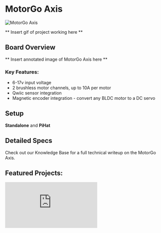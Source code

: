 

# MotorGo Axis
<Image src="../assets/axis_welcome.gif" alt="MotorGo Axis" width={400} height={400} />

** Insert gif of project working here **

## Board Overview 

** Insert annotated image of MotorGo Axis here **

### Key Features:
* 6-17v input voltage  
* 2 brushless motor channels, up to 10A per motor 
* Qwiic sensor integration 
* Magnetic encoder integration - convert any BLDC motor to a DC servo 


## Setup 

**Standalone** and **PiHat** 

## Detailed Specs
Check out our Knowledge Base for a full technical writeup on the MotorGo Axis. 

## Featured Projects:

<div style={{ position: "relative", paddingBottom: "56.25%", height: 0, overflow: "hidden", maxWidth: "100%", background: "#000" }}>
  <iframe
    src="https://www.youtube.com/embed/iQhhutAanu0"
    frameBorder="0"
    allow="accelerometer; autoplay; clipboard-write; encrypted-media; gyroscope; picture-in-picture"
    allowFullScreen
    title="YouTube Video"
    style={{
      position: "absolute",
      top: 0,
      left: 0,
      width: "100%",
      height: "100%",
    }}
  />
</div>

Etch a Sketch robot v1
